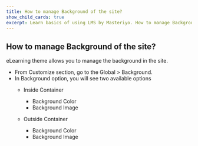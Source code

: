 ---
title: How to manage Background of the site? 
show_child_cards: true
excerpt: Learn basics of using LMS by Masteriyo. How to manage Background of the site.
---

## How to manage Background of the site? 

eLearning theme allows you to manage the background in the site.  

- From Customize section, go to the Global > Background. 
- In Background option, you will see two available options 
   - Inside Container 
     - Background Color 
     - Background Image 

   - Outside  Container 
     - Background Color 
     - Background Image    
